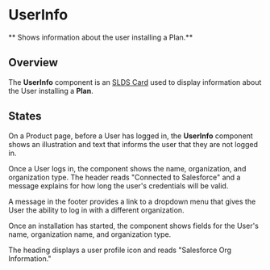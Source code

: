 
<Meta title="Plans/UserInfo/Docs" />

# UserInfo

** Shows information about the user installing a Plan.**

## Overview

The **UserInfo** component is an
[SLDS Card](https://react.lightningdesignsystem.com/components/cards/) used to
display information about the User installing a **Plan**.

## States

On a Product page, before a User has logged in, the **UserInfo** component shows
an illustration and text that informs the user that they are not logged in.

<Story
  id="plans-userinfo-examples--user-info-component&args=user:LoggedOut"
  height="400px"
/>

Once a User logs in, the component shows the name, organization, and
organization type. The header reads "Connected to Salesforce" and a message
explains for how long the user's credentials will be valid.

<Story
  id="plans-userinfo-examples--user-info-component&args=user:LoggedIn"
  height="400px"
/>

A message in the footer provides a link to a dropdown menu that gives the User
the ability to log in with a different organization.

Once an installation has started, the component shows fields for the User's
name, organization name, and organization type.

The heading displays a user profile icon and reads "Salesforce Org Information."
